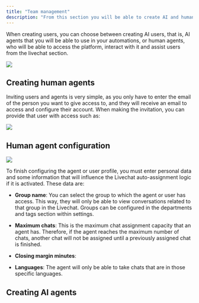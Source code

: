 ```yaml
---
title: "Team management"
description: "From this section you will be able to create AI and human agents to manage conversations."
---
```


When creating users, you can choose between creating AI users, that is, AI agents that you will be able to use in your automations, or human agents, who will be able to access the platform, interact with it and assist users from the livechat section.

![](/agentable.jpg)

## Creating human agents

Inviting users and agents is very simple, as you only have to enter the email of the person you want to give access to, and they will receive an email to access and configure their account. When making the invitation, you can provide that user with access such as:

![](/loviverify.jpg)

## Human agent configuration

![](/agentconfiguration.jpg)

To finish configuring the agent or user profile, you must enter personal data and some information that will influence the Livechat auto-assignment logic if it is activated. These data are:

* **Group name**: You can select the group to which the agent or user has access. This way, they will only be able to view conversations related to that group in the Livechat. Groups can be configured in the departments and tags section within settings.

* **Maximum chats**: This is the maximum chat assignment capacity that an agent has. Therefore, if the agent reaches the maximum number of chats, another chat will not be assigned until a previously assigned chat is finished.

* **Closing margin minutes**:

* **Languages**: The agent will only be able to take chats that are in those specific languages.

## Creating AI agents